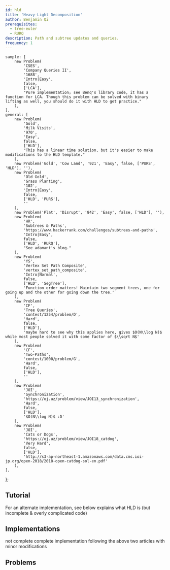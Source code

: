 ```yaml
---
id: hld
title: 'Heavy-Light Decomposition'
author: Benjamin Qi
prerequisites:
  - tree-euler
  - RURQ
description: Path and subtree updates and queries.
frequency: 1
---
```



	sample: [
		new Problem(
			'CSES',
			'Company Queries II',
			'1688',
			'Intro|Easy',
			false,
			['LCA'],
			"Pure implementation; see Benq's library code, it has a function for LCA. Though this problem can be solved with binary lifting as well, you should do it with HLD to get practice."
		),
	],
	general: [
		new Problem(
			'Gold',
			'Milk Visits',
			'970',
			'Easy',
			false,
			['HLD'],
			"This has a linear time solution, but it's easier to make modifications to the HLD template."
		),
		new Problem('Gold', 'Cow Land', '921', 'Easy', false, ['PURS', 'HLD'], ''),
		new Problem(
			'Old Gold',
			'Grass Planting',
			'102',
			'Intro|Easy',
			false,
			['HLD', 'PURS'],
			''
		),
		new Problem('Plat', 'Disrupt', '842', 'Easy', false, ['HLD'], ''),
		new Problem(
			'HR',
			'Subtrees & Paths',
			'https://www.hackerrank.com/challenges/subtrees-and-paths',
			'Intro|Easy',
			false,
			['HLD', 'RURQ'],
			"See adamant's blog."
		),
		new Problem(
			'YS',
			'Vertex Set Path Composite',
			'vertex_set_path_composite',
			'Intro|Normal',
			false,
			['HLD', 'SegTree'],
			'Function order matters! Maintain two segment trees, one for going up and the other for going down the tree.'
		),
		new Problem(
			'CF',
			'Tree Queries',
			'contest/1254/problem/D',
			'Hard',
			false,
			['HLD'],
			'maybe hard to see why this applies here, gives $O(N\\log N)$ while most people solved it with some factor of $\\sqrt N$'
		),
		new Problem(
			'CF',
			'Two-Paths',
			'contest/1000/problem/G',
			'Hard',
			false,
			['HLD'],
			''
		),
		new Problem(
			'JOI',
			'Synchronization',
			'https://oj.uz/problem/view/JOI13_synchronization',
			'Hard',
			false,
			['HLD'],
			'$O(N\\log N)$ :D'
		),
		new Problem(
			'JOI',
			'Cats or Dogs',
			'https://oj.uz/problem/view/JOI18_catdog',
			'Very Hard',
			false,
			['HLD'],
			'http://s3-ap-northeast-1.amazonaws.com/data.cms.ioi-jp.org/open-2018/2018-open-catdog-sol-en.pdf'
		),
	],
};

<Problems problems={problems.sample} />

## Tutorial

<Resources>
	<Resource
		source="cp-algo"
		title="HLD"
		url="https://cp-algorithms.com/graph/hld.html"
		starred
	>
		For an alternate implementation, see below
	</Resource>
	<Resource
		source="anudeep2011"
		title="HLD"
		url="https://blog.anudeep2011.com/heavy-light-decomposition/"
	>
		explains what HLD is (but incomplete & overly complicated code)
	</Resource>
</Resources>

## Implementations

<Resources>
	<Resource
		source="CF"
		title="AI-Cash - HLD Implementation"
		url="22072"
		starred
	/>
	<Resource
		source="CF"
		title="adamant - Easiest HLD with subtree queries"
		url="53170"
		starred
	>
		not complete
	</Resource>
	<Resource
		source="Benq"
		title="Complete HLD Implementation"
		url="https://github.com/bqi343/USACO/blob/master/Implementations/content/graphs%20(12)/Trees%20(10)/HLD%20(10.3).h"
		starred
	>
		complete implementation following the above two articles with minor
		modifications
	</Resource>
</Resources>

## Problems

<Problems problems={problems.general} />
